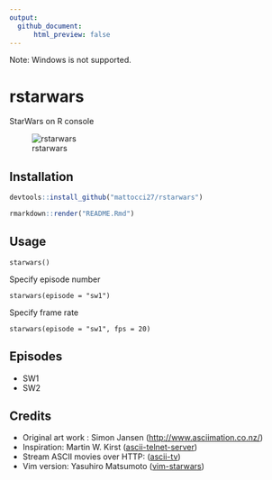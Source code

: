 ```yaml
---
output: 
  github_document:
      html_preview: false
---
```


Note: Windows is not supported.

# rstarwars

StarWars on R console

![rstarwars](https://raw.githubusercontent.com/mattocci27/rstarwars/master/screenshot.gif)


## Installation

````r
devtools::install_github("mattocci27/rstarwars")
````

````r
rmarkdown::render("README.Rmd")
````

## Usage

```
starwars()
```

Specify episode number

```
starwars(episode = "sw1")
```

Specify frame rate

```
starwars(episode = "sw1", fps = 20)
```

## Episodes

- SW1
- SW2

## Credits

- Original art work : Simon Jansen ([http://www.asciimation.co.nz/](http://www.asciimation.co.nz/))
- Inspiration: Martin W. Kirst ([ascii-telnet-server](https://github.com/nitram509/ascii-telnet-server))
- Stream ASCII movies over HTTP: ([ascii-tv](https://github.com/martinraison/ascii-tv))
- Vim version: Yasuhiro Matsumoto ([vim-starwars](https://github.com/mattn/vim-starwars))
